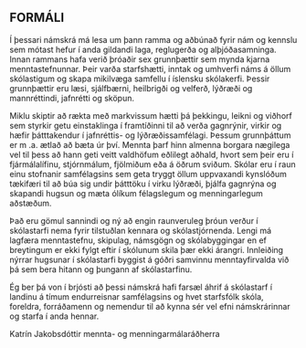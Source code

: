 ## FORMÁLI

Í þessari námskrá má lesa um þann ramma og aðbúnað fyrir nám og kennslu sem mótast
hefur í anda gildandi laga, reglugerða og alþjóðasamninga. Innan rammans hafa verið
þróaðir sex grunnþættir sem mynda kjarna menntastefnunnar. Þeir varða starfshætti,
inntak og umhverfi náms á öllum skólastigum og skapa mikilvæga samfellu í íslensku
skólakerfi. Þessir grunnþættir eru læsi, sjálfbærni, heilbrigði og velferð, lýðræði og
mannréttindi, jafnrétti og sköpun.

Miklu skiptir að rækta með markvissum hætti þá þekkingu, leikni og viðhorf sem styrkir
getu einstaklinga í framtíðinni til að verða gagnrýnir, virkir og hæfir þátttakendur í
jafnréttis- og lýðræðissamfélagi. Þessum grunnþáttum er m .a. ætlað að bæta úr því.
Mennta þarf hinn almenna borgara nægilega vel til þess að hann geti veitt valdhöfum
eðlilegt aðhald, hvort sem þeir eru í fjármálalífinu, stjórnmálum, fjölmiðum eða á öðrum
sviðum. Skólar eru í raun einu stofnanir samfélagsins sem geta tryggt öllum uppvaxandi
kynslóðum tækifæri til að búa sig undir þátttöku í virku lýðræði, þjálfa gagnrýna og
skapandi hugsun og mæta ólíkum félagslegum og menningarlegum aðstæðum.

Það eru gömul sannindi og ný að engin raunveruleg þróun verður í skólastarfi nema
fyrir tilstuðlan kennara og skólastjórnenda. Lengi má lagfæra menntastefnu, skipulag,
námsgögn og skólabyggingar en ef breytingum er ekki fylgt eftir í skólunum skila
þær ekki árangri. Innleiðing nýrrar hugsunar í skólastarfi byggist á góðri samvinnu
menntayfirvalda við þá sem bera hitann og þungann af skólastarfinu.

Ég ber þá von í brjósti að þessi námskrá hafi farsæl áhrif á skólastarf í landinu á tímum
endurreisnar samfélagsins og hvet starfsfólk skóla, foreldra, forráðamenn og nemendur
til að kynna sér vel efni námskrárinnar og starfa í anda hennar.

Katrín Jakobsdóttir
mennta- og menningarmálaráðherra

